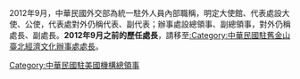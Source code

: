 2012年9月，中華民國外交部為統一駐外人員內部職稱，明定大使館、代表處設大使、公使，代表處對外仍稱代表、副代表；辦事處設總領事、副總領事，對外仍稱處長、副處長。'''2012年9月之前的歷任處長'''，請移至[[:Category:中華民國駐舊金山臺北經濟文化辦事處處長|:Category:中華民國駐舊金山臺北經濟文化辦事處處長]]。

[[Category:中華民國駐美國機構總領事|Category:中華民國駐美國機構總領事]]